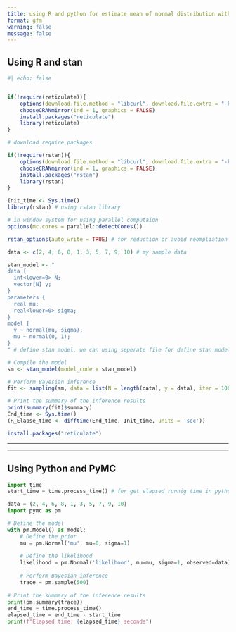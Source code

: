 ```yaml
---
title: using R and python for estimate mean of normal distribution with prior normal 
format: gfm
warning: false
message: false
---
```



## Using R and stan




```r
#| echo: false


if(!require(reticulate)){ 
    options(download.file.method = "libcurl", download.file.extra = "-k")
    chooseCRANmirror(ind = 1, graphics = FALSE)
    install.packages("reticulate")
    library(reticulate)
}
```


```r

# download require packages 

if(!require(rstan)){ 
    options(download.file.method = "libcurl", download.file.extra = "-k")
    chooseCRANmirror(ind = 1, graphics = FALSE)
    install.packages("rstan")
    library(rstan)
}


```



```r


Init_time <- Sys.time()
library(rstan) # using rstan library

# in window system for using parallel computaion 
options(mc.cores = parallel::detectCores()) 

rstan_options(auto_write = TRUE) # for reduction or avoid reompliation programs

data <- c(2, 4, 6, 8, 1, 3, 5, 7, 9, 10) # my sample data

stan_model <- "
data {
  int<lower=0> N; 
  vector[N] y; 
}
parameters {
  real mu; 
  real<lower=0> sigma;
}
model {
  y ~ normal(mu, sigma);
  mu ~ normal(0, 1);
}
" # define stan model, we can using seperate file for define stan model with 'stan' profix

# Compile the model
sm <- stan_model(model_code = stan_model)

# Perform Bayesian inference
fit <- sampling(sm, data = list(N = length(data), y = data), iter = 1000, chains = 4)

# Print the summary of the inference results
print(summary(fit)$summary)
End_time <- Sys.time()
(R_Elapse_time <- difftime(End_time, Init_time, units = 'sec'))

install.packages("reticulate")

```



***
***


## Using Python and PyMC 

```python
import time
start_time = time.process_time() # for get elapsed runnig time in python

data = (2, 4, 6, 8, 1, 3, 5, 7, 9, 10)
import pymc as pm

# Define the model
with pm.Model() as model:
    # Define the prior
    mu = pm.Normal('mu', mu=0, sigma=1)
    
    # Define the likelihood
    likelihood = pm.Normal('likelihood', mu=mu, sigma=1, observed=data)
    
    # Perform Bayesian inference
    trace = pm.sample(500)
    
# Print the summary of the inference results
print(pm.summary(trace))
end_time = time.process_time()
elapsed_time = end_time - start_time
print(f"Elapsed time: {elapsed_time} seconds")
```